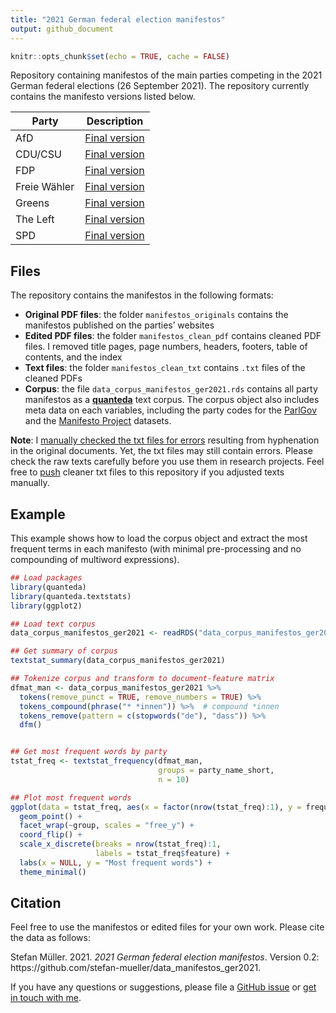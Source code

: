 ```yaml
---
title: "2021 German federal election manifestos"
output: github_document
---
```


```r
knitr::opts_chunk$set(echo = TRUE, cache = FALSE)
```

Repository containing manifestos of the main parties competing in the 2021 German federal elections (26 September 2021). The repository currently contains the manifesto versions listed below.

Party | Description
--|--
AfD | [Final version](https://cdn.afd.tools/wp-content/uploads/sites/111/2021/05/2021-05-20-_-AfD-Bundestagswahlprogramm-2021.pdf)
CDU/CSU | [Final version](https://www.csu.de/common/download/Regierungsprogramm.pdf)
FDP | [Final version](https://www.fdp.de/sites/default/files/2021-06/FDP_Programm_Bundestagswahl2021_1.pdf)
Freie Wähler | [Final version](https://www.freiewaehler.eu/unsere-politik/wahlprogramm/)
Greens | [Final version](https://www.gruene.de/artikel/wahlprogramm-zur-bundestagswahl-2021)
The Left | [Final version](https://www.die-linke.de/fileadmin/download/wahlen2021/BTWP21_Entwurf_Vorsitzende.pdf)
SPD | [Final version](https://www.spd.de/fileadmin/Dokumente/Beschluesse/Programm/SPD-Zukunftsprogramm.pdf)


## Files

The repository contains the manifestos in the following formats:

- **Original PDF files**: the folder `manifestos_originals` contains the manifestos published on the parties' websites
- **Edited PDF files**: the folder `manifestos_clean_pdf` contains cleaned PDF files. I removed title pages, page numbers, headers, footers, table of contents, and the index
- **Text files**: the folder `manifestos_clean_txt` contains `.txt` files of the cleaned PDFs
- **Corpus**: the file `data_corpus_manifestos_ger2021.rds` contains all party manifestos as a [**quanteda**](https://quanteda.io) text corpus. The corpus object also includes meta data on each variables, including the party codes for the [ParlGov](http://www.parlgov.org) and the [Manifesto Project](https://manifesto-project.wzb.eu) datasets.

**Note**: I [manually checked the txt files for errors](https://github.com/stefan-mueller/data_manifestos_ger2021/commit/852923fb96c2393689fb1ccbc2ed15312517d67a) resulting from hyphenation in the original documents. Yet, the txt files may still contain errors. Please check the raw texts carefully before you use them in research projects. Feel free to [push](https://docs.github.com/en/github/collaborating-with-pull-requests/proposing-changes-to-your-work-with-pull-requests/about-pull-requests) cleaner txt files to this repository if you adjusted texts manually.

## Example

This example shows how to load the corpus object and extract the most frequent terms in each manifesto (with minimal pre-processing and no compounding of multiword expressions).


```r
## Load packages
library(quanteda)
library(quanteda.textstats)
library(ggplot2)

## Load text corpus
data_corpus_manifestos_ger2021 <- readRDS("data_corpus_manifestos_ger2021.rds")

## Get summary of corpus
textstat_summary(data_corpus_manifestos_ger2021)

## Tokenize corpus and transform to document-feature matrix
dfmat_man <- data_corpus_manifestos_ger2021 %>% 
  tokens(remove_punct = TRUE, remove_numbers = TRUE) %>% 
  tokens_compound(phrase("* *innen")) %>%  # compound *innen
  tokens_remove(pattern = c(stopwords("de"), "dass")) %>% 
  dfm()


## Get most frequent words by party
tstat_freq <- textstat_frequency(dfmat_man, 
                                 groups = party_name_short, 
                                 n = 10)

## Plot most frequent words
ggplot(data = tstat_freq, aes(x = factor(nrow(tstat_freq):1), y = frequency)) +
  geom_point() +
  facet_wrap(~group, scales = "free_y") +
  coord_flip() +
  scale_x_discrete(breaks = nrow(tstat_freq):1,
                   labels = tstat_freq$feature) +
  labs(x = NULL, y = "Most frequent words") +
  theme_minimal()
```

## Citation

Feel free to use the manifestos or edited files for your own work. Please cite the data as follows:

Stefan Müller. 2021. _2021 German federal election manifestos_. Version 0.2: https://github.com/stefan-mueller/data_manifestos_ger2021.

If you have any questions or suggestions, please file a [GitHub issue](https://github.com/stefan-mueller/data_manifestos_ger2021/issues) or [get in touch with me](https://muellerestefan.net).
